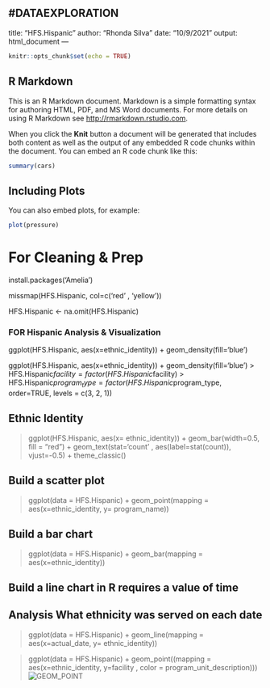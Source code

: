 #DATAEXPLORATION
---
title: "HFS.Hispanic"
author: "Rhonda Silva"
date: "10/9/2021"
output: html_document
---

```{r setup, include=FALSE}
knitr::opts_chunk$set(echo = TRUE)
```

## R Markdown

This is an R Markdown document. Markdown is a simple formatting syntax for authoring HTML, PDF, and MS Word documents. For more details on using R Markdown see <http://rmarkdown.rstudio.com>.

When you click the **Knit** button a document will be generated that includes both content as well as the output of any embedded R code chunks within the document. You can embed an R code chunk like this:

```{r cars}
summary(cars)
```

## Including Plots

You can also embed plots, for example:

```{r pressure, echo=FALSE}
plot(pressure)
```

# For Cleaning & Prep

install.packages('Amelia')


missmap(HFS.Hispanic, col=c('red' , 'yellow'))

HFS.Hispanic <- na.omit(HFS.Hispanic)

###  FOR Hispanic Analysis & Visualization

ggplot(HFS.Hispanic, aes(x=ethnic_identity)) + geom_density(fill='blue')

ggplot(HFS.Hispanic, aes(x=ethnic_identity)) + geom_density(fill='blue')
> HFS.Hispanic$facility = factor(HFS.Hispanic$facility)
> HFS.Hispanic$program_type = factor(HFS.Hispanic$program_type, order=TRUE, levels = c(3, 2, 1))


## Ethnic Identity
>ggplot(HFS.Hispanic, aes(x= ethnic_identity)) +
geom_bar(width=0.5, fill = "red") + 
geom_text(stat='count' , aes(label=stat(count)), vjust=-0.5) + 
theme_classic()

## Build a scatter plot

> ggplot(data  = HFS.Hispanic) + geom_point(mapping = aes(x=ethnic_identity, y= program_name))

## Build a bar chart

> ggplot(data  = HFS.Hispanic) + geom_bar(mapping = aes(x=ethnic_identity))

## Build a line chart in R   requires a value of time
## Analysis  What ethnicity was served on each date


> ggplot(data  = HFS.Hispanic) + geom_line(mapping = aes(x=actual_date, y= ethnic_identity))


> ggplot(data  = HFS.Hispanic) + geom_point((mapping = aes(x=ethnic_identity, y=facility , color = program_unit_description)))
> ![GEOM_POINT](C:\Users\rsilv\OneDrive\Documents\UNO\ISQA8600-DataToDecisions\Rplot05.png)
> 
